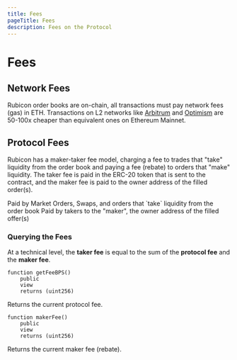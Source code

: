 ```yaml
---
title: Fees
pageTitle: Fees
description: Fees on the Protocol
---
```


# Fees

## Network Fees

Rubicon order books are on-chain, all transactions must pay network fees (gas) in ETH. Transactions on L2 networks like [Arbitrum](https://arbitrum.io/) and [Optimism](https://www.optimism.io/) are 50-100x cheaper than equivalent ones on Ethereum Mainnet.

## Protocol Fees

Rubicon has a maker-taker fee model, charging a fee to trades that "take" liquidity from the order book and paying a fee (rebate) to orders that "make" liquidity. The taker fee is paid in the ERC-20 token that is sent to the contract, and the maker fee is paid to the owner address of the filled order(s).


<Callout type="fees" title="Taker Fee: 0.04%">
	Paid by Market Orders, Swaps, and orders that `take` liquidity from the order book
</Callout>

<Callout type="fees" title="Maker Fee: 0.038%">
	Paid by takers to the "maker", the owner address of the filled offer(s)
</Callout>

### Querying the Fees

At a technical level, the **taker fee** is equal to the sum of the **protocol fee** and the **maker fee**.

```solidity
function getFeeBPS()
    public
    view
    returns (uint256)
```

Returns the current protocol fee.

```solidity
function makerFee() 
    public 
    view 
    returns (uint256)
```

Returns the current maker fee (rebate).
